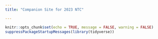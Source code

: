 ```yaml
---
title: "Companion Site for 2023 NTC"

---
```


```r
knitr::opts_chunk$set(echo = TRUE, message = FALSE, warning = FALSE)
suppressPackageStartupMessages(library(tidyverse))

```

